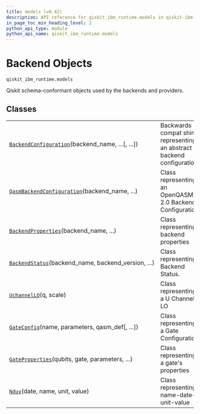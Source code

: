 ```yaml
---
title: models (v0.42)
description: API reference for qiskit_ibm_runtime.models in qiskit-ibm-runtime v0.42
in_page_toc_min_heading_level: 2
python_api_type: module
python_api_name: qiskit_ibm_runtime.models
---
```


<span id="backend-objects-qiskit-ibm-runtime-models" />

<span id="module-qiskit_ibm_runtime.models" />

# Backend Objects

`qiskit_ibm_runtime.models`

Qiskit schema-conformant objects used by the backends and providers.

## Classes

|                                                                                                                                          |                                                                       |
| ---------------------------------------------------------------------------------------------------------------------------------------- | --------------------------------------------------------------------- |
| [`BackendConfiguration`](models-backend-configuration "qiskit_ibm_runtime.models.BackendConfiguration")(backend\_name, ...\[, ...])      | Backwards compat shim representing an abstract backend configuration. |
| [`QasmBackendConfiguration`](models-qasm-backend-configuration "qiskit_ibm_runtime.models.QasmBackendConfiguration")(backend\_name, ...) | Class representing an OpenQASM 2.0 Backend Configuration.             |
| [`BackendProperties`](models-backend-properties "qiskit_ibm_runtime.models.BackendProperties")(backend\_name, ...)                       | Class representing backend properties                                 |
| [`BackendStatus`](models-backend-status "qiskit_ibm_runtime.models.BackendStatus")(backend\_name, backend\_version, ...)                 | Class representing Backend Status.                                    |
| [`UchannelLO`](models-uchannel-lo "qiskit_ibm_runtime.models.UchannelLO")(q, scale)                                                      | Class representing a U Channel LO                                     |
| [`GateConfig`](models-gate-config "qiskit_ibm_runtime.models.GateConfig")(name, parameters, qasm\_def\[, ...])                           | Class representing a Gate Configuration                               |
| [`GateProperties`](models-gate-properties "qiskit_ibm_runtime.models.GateProperties")(qubits, gate, parameters, ...)                     | Class representing a gate's properties                                |
| [`Nduv`](models-nduv "qiskit_ibm_runtime.models.Nduv")(date, name, unit, value)                                                          | Class representing name-date-unit-value                               |

